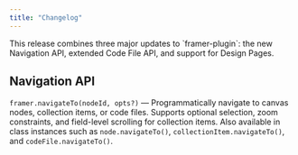 ```yaml
---
title: "Changelog"
---
```


<Update label="v3.7.0" description=" Sep 24, 2025">
  This release combines three major updates to `framer-plugin`: the new Navigation API, extended Code File API, and support for Design Pages.

  ## Navigation API

  `framer.navigateTo(nodeId, opts?)` — Programmatically navigate to canvas nodes, collection items, or code files. Supports optional selection, zoom constraints, and field-level scrolling for collection items. Also available in class instances such as `node.navigateTo()`, `collectionItem.navigateTo()`, and `codeFile.navigateTo()`.
</Update>

<Update label="10/06/2025" description="">
  
</Update>
